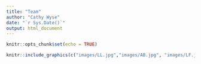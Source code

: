 ```yaml
---
title: "Team"
author: "Cathy Wyse"
date: "`r Sys.Date()`"
output: html_document
---
```


```r
knitr::opts_chunk$set(echo = TRUE)
```

```r
knitr::include_graphics(c("images/LL.jpg","images/AB.jpg", "images/LF.jpg", "images/AMP.jpg","imageS/CW.jpg"))
```